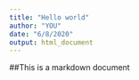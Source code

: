 ```yaml
---
title: "Hello world"
author: "YOU"
date: "6/8/2020"
output: html_document
---
```


##This is a markdown document
